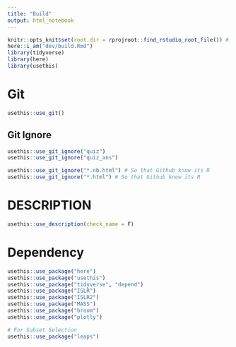 ```yaml
---
title: "Build"
output: html_notebook
---
```


```r
knitr::opts_knit$set(root.dir = rprojroot::find_rstudio_root_file()) # Set WD to Root
here::i_am("dev/build.Rmd")
library(tidyverse)
library(here)
library(usethis)
```

# Git

```r
usethis::use_git()
```

## Git Ignore

```r
usethis::use_git_ignore("quiz")
usethis::use_git_ignore("quiz_ans")

usethis::use_git_ignore("*.nb.html") # So that Github know its R
usethis::use_git_ignore("*.html") # So that Github know its R
```

# DESCRIPTION

```r
usethis::use_description(check_name = F)
```

# Dependency

```r
usethis::use_package("here")
usethis::use_package("usethis")
usethis::use_package("tidyverse", "depend")
usethis::use_package("ISLR")
usethis::use_package("ISLR2")
usethis::use_package("MASS")
usethis::use_package("broom")
usethis::use_package("plotly")

# For Subset Selection
usethis::use_package("leaps")
```

